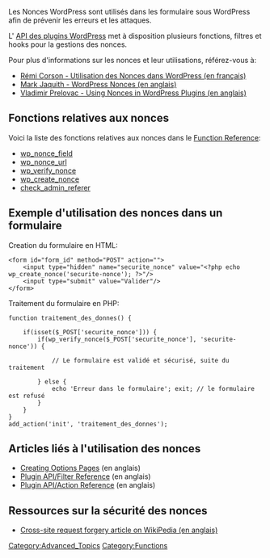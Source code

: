 Les Nonces WordPress sont utilisés dans les formulaire sous WordPress afin de prévenir les erreurs et les attaques.

L' [[Plugin_API|API des plugins WordPress]] met à disposition plusieurs fonctions, filtres et hooks pour la gestions des nonces.

Pour plus d'informations sur les nonces et leur utilisations, référez-vous à: 

* [http://wpboxed.com/utilisation-des-nonces-dans-wordpress/ Rémi Corson - Utilisation des Nonces dans WordPress (en français)]
* [http://markjaquith.wordpress.com/2006/06/02/wordpress-203-nonces/ Mark Jaquith - WordPress Nonces (en anglais)]
* [http://www.prelovac.com/vladimir/improving-security-in-wordpress-plugins-using-nonces Vladimir Prelovac - Using Nonces in WordPress Plugins (en anglais)]

== Fonctions relatives aux nonces ==

Voici la liste des fonctions relatives aux nonces dans le [[Function Reference]]:

* [[Function_Reference/wp_nonce_field|wp_nonce_field]]
* [[Function_Reference/wp_nonce_url|wp_nonce_url]]
* [[Function_Reference/wp_verify_nonce|wp_verify_nonce]]
* [[Function_Reference/wp_create_nonce|wp_create_nonce]]
* [[Function_Reference/check_admin_referer|check_admin_referer]]

== Exemple d'utilisation des nonces dans un formulaire ==

Creation du formulaire en HTML:
<pre>
<form id="form_id" method="POST" action="">
	<input type="hidden" name="securite_nonce" value="<?php echo wp_create_nonce('securite-nonce'); ?>"/>
	<input type="submit" value="Valider"/>
</form>
</pre>

Traitement du formulaire en PHP:

<pre>
function traitement_des_donnes() {
 
	if(isset($_POST['securite_nonce'])) {
		if(wp_verify_nonce($_POST['securite_nonce'], 'securite-nonce')) {
 
			// Le formulaire est validé et sécurisé, suite du traitement
 
		} else {
			echo 'Erreur dans le formulaire'; exit; // le formulaire est refusé
		}
	}
}
add_action('init', 'traitement_des_donnes');
</pre>

== Articles liés à l'utilisation des nonces ==

* [[Creating Options Pages]] (en anglais)
* [[Plugin API/Filter Reference]] (en anglais)
* [[Plugin API/Action Reference]] (en anglais)

== Ressources sur la sécurité des nonces ==

* [http://en.wikipedia.org/wiki/Cross-site_request_forgery Cross-site request forgery article on WikiPedia (en anglais)]

[[Category:Advanced_Topics]]
[[Category:Functions]]